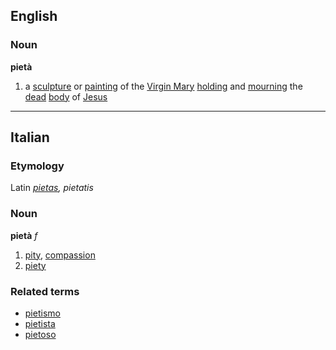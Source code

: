 ==English==
===Noun===
{{wikipedia}}
'''pietà'''
#a [[sculpture]] or [[painting]] of the [[Virgin Mary]] [[holding]] and [[mourning]] the [[dead]] [[body]] of [[Jesus]]

----

==Italian==
===Etymology===
Latin ''[[pietas]], pietatis''
===Noun===
'''pietà''' ''f''

# [[pity]], [[compassion]]
# [[piety]]

===Related terms===
*[[pietismo]]
*[[pietista]]
*[[pietoso]]